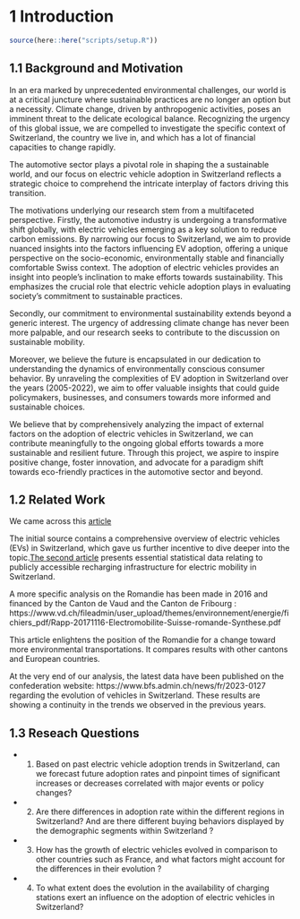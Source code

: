 # 1 Introduction

```r
source(here::here("scripts/setup.R"))
```

## 1.1 Background and Motivation

In an era marked by unprecedented environmental challenges, our world is
at a critical juncture where sustainable practices are no longer an
option but a necessity. Climate change, driven by anthropogenic
activities, poses an imminent threat to the delicate ecological balance.
Recognizing the urgency of this global issue, we are compelled to
investigate the specific context of Switzerland, the country we live in,
and which has a lot of financial capacities to change rapidly.

The automotive sector plays a pivotal role in shaping the a sustainable
world, and our focus on electric vehicle adoption in Switzerland
reflects a strategic choice to comprehend the intricate interplay of
factors driving this transition.

The motivations underlying our research stem from a multifaceted
perspective. Firstly, the automotive industry is undergoing a
transformative shift globally, with electric vehicles emerging as a key
solution to reduce carbon emissions. By narrowing our focus to
Switzerland, we aim to provide nuanced insights into the factors
influencing EV adoption, offering a unique perspective on the
socio-economic, environmentally stable and financially comfortable Swiss
context. The adoption of electric vehicles provides an insight into
people's inclination to make efforts towards sustainability. This
emphasizes the crucial role that electric vehicle adoption plays in
evaluating society's commitment to sustainable practices.

Secondly, our commitment to environmental sustainability extends beyond
a generic interest. The urgency of addressing climate change has never
been more palpable, and our research seeks to contribute to the
discussion on sustainable mobility.

Moreover, we believe the future is encapsulated in our dedication to
understanding the dynamics of environmentally conscious consumer
behavior. By unraveling the complexities of EV adoption in Switzerland
over the years (2005-2022), we aim to offer valuable insights that could
guide policymakers, businesses, and consumers towards more informed and
sustainable choices.

We believe that by comprehensively analyzing the impact of external
factors on the adoption of electric vehicles in Switzerland, we can
contribute meaningfully to the ongoing global efforts towards a more
sustainable and resilient future. Through this project, we aspire to
inspire positive change, foster innovation, and advocate for a paradigm
shift towards eco-friendly practices in the automotive sector and
beyond.

## 1.2 Related Work

We came across this
[article](https://www.hivepower.tech/blog/electric-vehicles-evs-in-switzerland-what-you-should-know)

The initial source contains a comprehensive overview of electric
vehicles (EVs) in Switzerland, which gave us further incentive to dive
deeper into the topic.[The second
article](https://www.uvek-gis.admin.ch/BFE/storymaps/MO_Kennzahlen_Fahrzeuge/Ladeinfrastruktur_Elektromobilitaet/?lang=fr)
presents essential statistical data relating to publicly accessible
recharging infrastructure for electric mobility in Switzerland.

A more specific analysis on the Romandie has been made in 2016 and financed by the Canton de Vaud and the Canton de Fribourg :
https://www.vd.ch/fileadmin/user_upload/themes/environnement/energie/fichiers_pdf/Rapp-20171116-Electromobilite-Suisse-romande-Synthese.pdf 

This article enlightens the position of the Romandie for a change toward more environmental transportations. It compares results with other cantons and European countries.  

At the very end of our analysis, the latest data have been published on the confederation website: https://www.bfs.admin.ch/news/fr/2023-0127 regarding the evolution of vehicles in Switzerland. These results are showing a continuity in the trends we observed in the previous years. 

## 1.3 Reseach Questions

-   

    1.  Based on past electric vehicle adoption trends in Switzerland,
        can we forecast future adoption rates and pinpoint times of
        significant increases or decreases correlated with major events
        or policy changes?

-   

    2.  Are there differences in adoption rate within the different regions
        in Switzerland? And are there different buying behaviors displayed
        by the demographic segments within Switzerland ?

-   

    3.  How has the growth of electric vehicles evolved in comparison to
        other countries such as France, and what factors might account
        for the differences in their evolution ?

-   

    4.  To what extent does the evolution in the availability of
        charging stations exert an influence on the adoption of electric
        vehicles in Switzerland?
